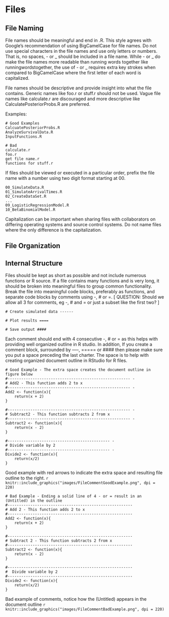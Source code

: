 # Files

## File Naming
File names should be meaningful and end in .R.  This style agrees with Google's recommendation of using BigCamelCase for file names.  Do not use special characters in the file names and use only letters or numbers. That is, no spaces, - or _ should be included in a file name.  While - or _ do make the file names more readable than running words together like runningwordstogether, the use of - or _ requires extra key strokes when compared to BigCamelCase where the first letter of each word is capitalized.   

File names should be descriptive and provide insight into what the file contains.  Generic names like foo.r or stuff.r should not be used.   Vague file names like calculate.r are discouraged and more descriptive like CalculatePosteriorProbs.R are preferred.   

Examples:

    # Good Examples
    CalcuatePosteriorProbs.R
    AnalyzeSurvivalData.R 
    InputFunctions.R
    
    # Bad 
    calculate.r
    foo.r
    get file name.r
    functions for stuff.r 
    
If files should be viewed or executed in a particular order, prefix the file name with a number using two digit format starting at 00.

    00_SimulateData.R
    01_SimulateArrivalTimes.R
    02_CreateDataSet.R
    ...
    09_LogisticRegressionModel.R
    10_BetaBinomialModel.R
    
Capitalization can be important when sharing files with collaborators on differing operating systems and source control systems.  Do not name files where the only difference is the capitalization. 

## File Organization 

 
 
## Internal Structure

Files should be kept as short as possible and not include numerous functions or R source.  If a file contains many functions and is very long, it should be broken into meaningful files to group common functionality.  Break the file into meaningful code blocks, preferably as functions, and separate code blocks by comments using -, # or =. [ QUESTION: Should we allow all 3 for comments, eg -, # and = or just a subset like the first two? ]

    # Create simulated data ------ 
    
    # Plot results ====
    
    # Save output ####

Each comment should end with 4 consecutive -, # or = as this helps with providing well organized outline in R studio.  In addition,  If you create a comment block, surrounded by -----, ===== or #### then please make sure you put a space preceding the last charter.  The space is to help with creating organized document outline in RStudio for R files.  

    # Good Example - The extra space creates the document outline in figure below
    #------------------------------------------------------ -
    # Add2 - This function adds 2 to x
    #------------------------------------------------------ -
    Add2 <- function(x){
        return(x + 2)
    }
        
    #------------------------------------------------------ -
    # Subtract2 - This function subtracts 2 from x
    #------------------------------------------------------ -
    Subtract2 <- function(x){
        return(x - 2)
    }
    
    #--------------------------------------------- - 
    # Divide variable by 2
    #--------------------------------------------- - 
    Divide2 <- function(x){
        return(x/2)
    }

Good example with red arrows to indicate the extra space and resulting file outline to the right.
 ```r
    knitr::include_graphics("images/FileCommentGoodExample.png", dpi = 220)
```


    # Bad Example - Ending a solid line of 4 - or = result in an (Untitled) in the outline
    #-------------------------------------------------------
    # Add 2 - This function adds 2 to x
    #-------------------------------------------------------
    Add2 <- function(x){
        return(x + 2)
    }
    
    #-------------------------------------------------------
    # Subtract 2 - This function subtracts 2 from x
    #-------------------------------------------------------
    Subtract2 <- function(x){
        return(x - 2)
    }
    
    #-------------------------------------------------------
    #  Divide variable by 2
    #-------------------------------------------------------
    Divide2 <- function(x){
        return(x/2)
    }
    
Bad example of comments, notice how the (Untitled) appears in the document outline
 ```r
    knitr::include_graphics("images/FileCommentBadExample.png", dpi = 220)
```
